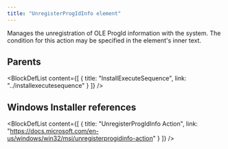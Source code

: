 ```yaml
---
title: "UnregisterProgIdInfo element"
---
```



Manages the unregistration of OLE ProgId information with the system. The condition for this action may be specified in the element's inner text.


## Parents

<BlockDefList content={[
    {
      title: "InstallExecuteSequence",
      link: "../installexecutesequence"
    }
  ]}
/>

## Windows Installer references

<BlockDefList content={[
    {
      title: "UnregisterProgIdInfo Action",
      link: "https://docs.microsoft.com/en-us/windows/win32/msi/unregisterprogidinfo-action"
    }
  ]}
/>
